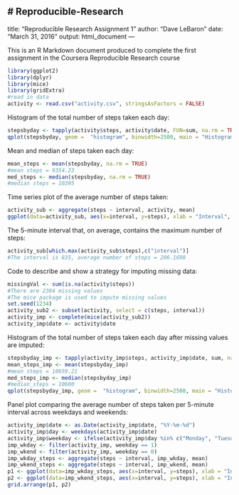 # Reproducible-Research
---
title: "Reproducible Research Assignment 1"
author: "Dave LeBaron"
date: "March 31, 2016"
output: html_document
---

This is an R Markdown document produced to complete the first assignment in the Coursera Reproducible Research course

```r
library(ggplot2)
library(dplyr)
library(mice)
library(gridExtra)
#read in data
activity <- read.csv("activity.csv", stringsAsFactors = FALSE)
```

Histogram of the total number of steps taken each day:

```r
stepsbyday <- tapply(activity$steps, activity$date, FUN=sum, na.rm = TRUE)
qplot(stepsbyday, geom =  "histogram", binwidth=2500, main = "Histogram of Total Steps per Day", xlab = "Total Steps", ylab = "Frequency", fill = I("blue"), col = I("black"))
```

Mean and median of steps taken each day:

```r
mean_steps <- mean(stepsbyday, na.rm = TRUE)
#mean steps = 9354.23
med_steps <- median(stepsbyday, na.rm = TRUE)
#median steps = 10395
```

Time series plot of the average number of steps taken:

```r
activity_sub <- aggregate(steps ~ interval, activity, mean)
ggplot(data=activity_sub, aes(x=interval, y=steps), xlab = "Interval", ylab = "Mean Steps") + ggtitle("Time Series Plot of Mean Steps by Interval") + geom_line(color = "black", size = 1)
```

The 5-minute interval that, on average, contains the maximum number of steps:

```r
activity_sub[which.max(activity_sub$steps),c("interval")]
#The interval is 835, average number of steps = 206.1698
```

Code to describe and show a strategy for imputing missing data:

```r
missingVal <- sum(is.na(activity$steps))
#There are 2304 missing values
#The mice package is used to impute missing values
set.seed(1234)
activity_sub2 <- subset(activity, select = c(steps, interval))
activity_imp <- complete(mice(activity_sub2))
activity_imp$date <- activity$date
```

Histogram of the total number of steps taken each day after missing values are imputed:

```r
stepsbyday_imp <- tapply(activity_imp$steps, activity_imp$date, sum, na.rm = TRUE)
mean_steps_imp <- mean(stepsbyday_imp)
#mean steps = 10659.21
med_steps_imp <- median(stepsbyday_imp)
#median_steps = 10600
qplot(stepsbyday_imp, geom =  "histogram", binwidth=2500, main = "Histogram of Total Steps per Day with Imputation", xlab = "Total Steps", ylab = "Frequency", fill = I("red"), col = I("black"))
```

Panel plot comparing the average number of steps taken per 5-minute interval across weekdays and weekends:

```r
activity_imp$date <- as.Date(activity_imp$date, "%Y-%m-%d")
activity_imp$day <- weekdays(activity_imp$date)
activity_imp$weekday <- ifelse(activity_imp$day %in% c("Monday", "Tuesday", "Wednesday", "Thursday", "Friday"), 1, 0)
imp_wkday <- filter(activity_imp, weekday == 1)
imp_wkend <- filter(activity_imp, weekday == 0)
imp_wkday_steps <- aggregate(steps ~ interval, imp_wkday, mean)
imp_wkend_steps <- aggregate(steps ~ interval, imp_wkend, mean)
p1 <- ggplot(data=imp_wkday_steps, aes(x=interval, y=steps), xlab = "Interval", ylab = "Mean Steps") + ggtitle("Time Series Plot of Mean Steps on Weekdays") + geom_line(color = "red", size = 1)
p2 <- ggplot(data=imp_wkend_steps, aes(x=interval, y=steps), xlab = "Interval", ylab = "Mean Steps") + ggtitle("Time Series Plot of Mean Steps on Weekends") + geom_line(color = "blue", size = 1)
grid.arrange(p1, p2)
```

